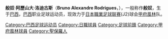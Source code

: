 {{Football player infobox
| playername= 般奴
| image = 
| fullname = Bruno Alexandre Rodrigues
| dateofbirth = {{birth date and age|1989|2|6}}
| cityofbirth = 
| countryofbirth = [[巴西|巴西]]
| height = 170cm
| currentclub  = [[甲府風林|甲府風林]]
| clubnumber = 16
| position = [[前鋒_(足球)|前鋒]]
| youthyears = 2002-03<br>2004-05<br>2005-08
| youthclubs = [[美洲足球俱樂部|阿美利加FC]]<br>[[馬利利亞體育會|馬里利亞]]<br>Chiba International HS
| years = 2008-
| clubs = [[甲府風林|甲府風林]]
| caps(goals) = {{0}}{{0}}3 {{0}}{{0}}(0)
| nationalyears = 
| nationalteam = 
| nationalcaps(goals) =
| pcupdate = [[29_April|29 April]] 2008
}}
'''般奴·阿歷山大·洛迪古斯'''（'''Bruno Alexandre Rodrigues'''，{{bd|1989年|2月6日|||}}），一般称作'''般奴'''，生于[[巴西|巴西]]，[[巴西|巴西]]职业足球运动员，现效力于[[日本職業足球联赛|日本職業足球联赛]](J2)球会[[甲府風林|甲府風林]]队。

{{DEFAULTSORT:Bruno}}
[[Category:巴西足球运动员|Category:巴西足球运动员]]
[[Category:日職球員|Category:日職球員]]
[[Category:足球前鋒|Category:足球前鋒]]
[[Category:甲府風林球員|Category:甲府風林球員]]
[[Category:聖保羅人|Category:聖保羅人]]